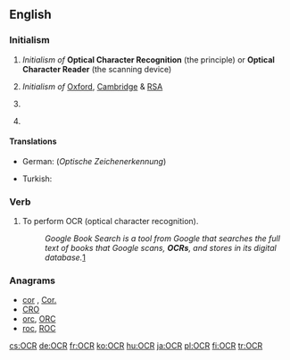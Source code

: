 ==English==

===Initialism===
{{rfc-header|Initialism}}
{{en-initialism}}

# {{context|computing|lang=en}} ''Initialism of'' '''Optical Character Recognition''' (the principle) or '''Optical Character Reader''' (the scanning device)
# {{context|education|UK|lang=en}} ''Initialism of'' [[Oxford]], [[Cambridge]] & [[RSA]] {{gloss|examinations (board)}}
# {{context|politics|US|lang=en}} {{initialism of|[[office|Office]] [[for]] [[civil rights|Civil Rights]]|lang=en}}
# {{context|religion|lang=en}} {{initialism of|[[office|Office]] [[of]] [[the]] [[chief|Chief]] [[Rabbi]]|lang=en}}

====Translations====
{{trans-top|optical character recognition}}
* German: {{t|de|OZE|f}} (''Optische Zeichenerkennung'')
{{trans-mid}}
* Turkish: {{t|tr|OKT}}
{{trans-bottom}}

===Verb===
{{en-verb|OCR}}

# To perform OCR (optical character recognition).
#: ''Google Book Search is a tool from Google that searches the full text of books that Google scans, '''OCRs''', and stores in its digital database.''[http://en.wikipedia.org/wiki/Google_Book_Search]

===Anagrams===
* [[cor#English|cor]] , [[Cor.#English|Cor.]]
* [[CRO#English|CRO]]
* [[orc#English|orc]], [[ORC#English|ORC]]
* [[roc#English|roc]], [[ROC#English|ROC]]

[[cs:OCR]]
[[de:OCR]]
[[fr:OCR]]
[[ko:OCR]]
[[hu:OCR]]
[[ja:OCR]]
[[pl:OCR]]
[[fi:OCR]]
[[tr:OCR]]
